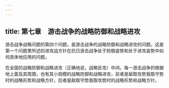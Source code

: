```yaml
---
---
---
```

title: 第七章　游击战争的战略防御和战略进攻
---




游击战争战略问题的第四个问题，是游击战争的战略防御和战略进攻的问题。这是第一个问题里所述的进攻战方针在抗日游击战争处于防御姿势和处于进攻姿势中如何具体地应用的问题。

在全国的战略防御和战略进攻（正确地说，战略反攻）中间，每一游击战争的根据地上面及其周围，也有其小规模的战略防御和战略进攻，前者是敌取攻势我取守势时的战略形势和战略方针，后者是敌取守势我取攻势时的战略形势和战略方针。